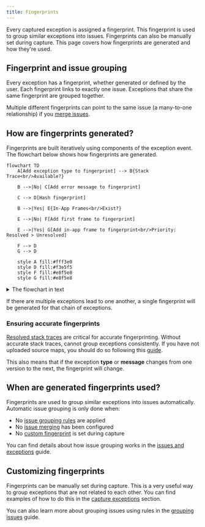 ```yaml
---
title: Fingerprints
---
```


Every captured exception is assigned a fingerprint. This fingerprint is used to group similar exceptions into issues. Fingerprints can also be manually set during capture. This page covers how fingerprints are generated and how they're used.

## Fingerprint and issue grouping

Every exception has a fingerprint, whether generated or defined by the user. Each fingerprint links to exactly one issue. Exceptions that share the same fingerprint are grouped together.

Multiple different fingerprints can point to the same issue (a many-to-one relationship) if you [merge issues](/docs/error-tracking/managing-issues#merging-issues). 

## How are fingerprints generated?

Fingerprints are built iteratively using components of the exception event. The flowchart below shows how fingerprints are generated.

```mermaid
flowchart TD
    A[Add exception type to fingerprint] --> B{Stack Trace<br/>Available?}
    
    B -->|No| C[Add error message to fingerprint]
    
    C --> D[Hash fingerprint]
    
    B -->|Yes| E{In-App Frames<br/>Exist?}
    
    E -->|No| F[Add first frame to fingerprint]
    
    E -->|Yes| G[Add in-app frame to fingerprint<br/>Priority: Resolved > Unresolved]
    
    F --> D
    G --> D
    
    style A fill:#fff3e0
    style D fill:#f3e5f5
    style F fill:#e8f5e8
    style G fill:#e8f5e8
```

<details>
<summary>The flowchart in text</summary>

Fingerprints are generated by considering the following in combination:
- The exception type
- If there's no resolved stack trace
- If there are stack traces
  - If there are no in-app stack frames (frames from your code, not a dependency), use the first frame of the stack trace
  - Otherwise only use a frame if it's in app, **and** is either resolved or no other frames are resolved and available

</details>

If there are multiple exceptions lead to one another, a single fingerprint will be generated for that chain of exceptions.

### Ensuring accurate fingerprints

[Resolved stack traces](/docs/error-tracking/stack-traces) are critical for accurate fingerprinting. Without accurate stack traces, cannot group exceptions consistently. If you have not uploaded source maps, you should do so following this [guide](/docs/error-tracking/upload-source-maps).

This also means that if the exception **type** or **message** changes from one version to the next, the fingerprint will change. 

## When are generated fingerprints used?

Fingerprints are used to group similar exceptions into issues automatically. Automatic issue grouping is only done when:

- No [issue grouping rules](/docs/error-tracking/grouping-issues) are applied
- No [issue merging](/docs/error-tracking/managing-issues#merging-issues) has been configured
- No [custom fingerprint](#customizing-fingerprints) is set during capture

You can find details about how issue grouping works in the [issues and exceptions](/docs/error-tracking/issues-and-exceptions) guide.

## Customizing fingerprints

Fingerprints can be manually set during capture. This is a very useful way to group exceptions that are not related to each other. You can find examples of how to do this in the [capture exceptions](/docs/error-tracking/capture#customizing-exception-capture) section.

You can also learn more about grouping issues using rules in the [grouping issues](/docs/error-tracking/grouping-issues) guide.